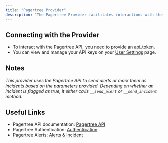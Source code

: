 ```yaml
---
title: "Pagertree Provider"
description: "The Pagertree Provider facilitates interactions with the Pagertree API, allowing the retrieval and management of alerts."
---
```


<AutoGeneratedSnippet />

## Connecting with the Provider

- To interact with the Pagertree API, you need to provide an api_token.
- You can view and manage your API keys on your [User Settings](https://app.pagertree.com/user/settings) page.


## Notes

_This provider uses the Pagertree API to send alerts or mark them as incidents based on the parameters provided. Depending on whether an incident is flagged as true, it either calls `__send_alert` or `__send_incident` method._


## Useful Links

- Pagertree API documentation: [Pagertree API](https://pagertree.com/docs)
- Pagertree Authentication: [Authentication](https://pagertree.com/docs/api/authentication)
- Pagertree Alerts: [Alerts & Incident](https://pagertree.com/docs/api/alerts)